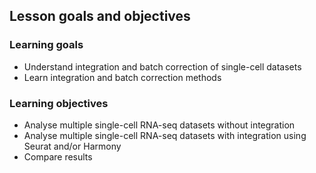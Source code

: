 ## Lesson goals and objectives

### Learning goals

<!--
High-level "big picture" objectives of the learning process.
This should be no more than 3 bullet points.
-->

- Understand integration and batch correction of single-cell datasets
- Learn integration and batch correction methods

### Learning objectives

<!--
More concrete and measurable outputs.
This can range from 3 to 8 bullet points.
-->

- Analyse multiple single-cell RNA-seq datasets without integration
- Analyse multiple single-cell RNA-seq datasets with integration using Seurat and/or Harmony
- Compare results
